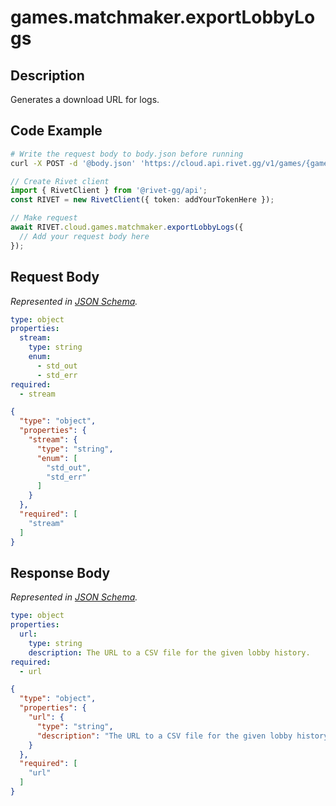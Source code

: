 
# games.matchmaker.exportLobbyLogs

## Description

Generates a download URL for logs.


## Code Example

<CodeGroup title='Request' tag='POST' label='https://cloud.api.rivet.gg/v1/games/{game_id}/matchmaker/lobbies/{lobby_id}/logs/export'>

```bash {{ title: 'cURL' }}
# Write the request body to body.json before running
curl -X POST -d '@body.json' 'https://cloud.api.rivet.gg/v1/games/{game_id}/matchmaker/lobbies/{lobby_id}/logs/export'
```

```ts
// Create Rivet client
import { RivetClient } from '@rivet-gg/api';
const RIVET = new RivetClient({ token: addYourTokenHere });

// Make request
await RIVET.cloud.games.matchmaker.exportLobbyLogs({
  // Add your request body here
});
```

</CodeGroup>


## Request Body

_Represented in [JSON Schema](https://json-schema.org/)._

<CodeGroup title='Request'>

```yaml
type: object
properties:
  stream:
    type: string
    enum:
      - std_out
      - std_err
required:
  - stream

```

```json
{
  "type": "object",
  "properties": {
    "stream": {
      "type": "string",
      "enum": [
        "std_out",
        "std_err"
      ]
    }
  },
  "required": [
    "stream"
  ]
}
```

</CodeGroup>


## Response Body

_Represented in [JSON Schema](https://json-schema.org/)._

<CodeGroup title='Response'>

```yaml
type: object
properties:
  url:
    type: string
    description: The URL to a CSV file for the given lobby history.
required:
  - url

```

```json
{
  "type": "object",
  "properties": {
    "url": {
      "type": "string",
      "description": "The URL to a CSV file for the given lobby history."
    }
  },
  "required": [
    "url"
  ]
}
```

</CodeGroup>

